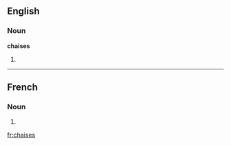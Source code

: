 ==English==

===Noun===
'''chaises'''

# {{plural of|[[chaise]]}}

----

==French==

===Noun===
{{infl|fr|plural}} {{f|p}}

# {{plural of|chaise|lang=French}}

[[fr:chaises]]